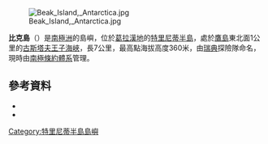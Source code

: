 [[Image:Beak_Island,_Antarctica.jpg|thumb]]

{{Coord|63|37|S|57|18|W|source:GNIS|display=title}}

'''比克島'''（{{lang-en|Beak Island}}）是[[南極洲|南極洲]]的島嶼，位於[[葛拉漢地|葛拉漢地]]的[[特里尼蒂半島|特里尼蒂半島]]，處於[[鷹島|鷹島]]東北面1公里的[[古斯塔夫王子海峽|古斯塔夫王子海峽]]，長7公里，最高點海拔高度360米，由[[瑞典|瑞典]]探險隊命名，現時由[[南極條約體系|南極條約體系]]管理。

==參考資料==
*{{cite gnis | type = antarid | id = 1114| name = Beak Island | accessdate = 2011-05-25}}
*{{usgs-gazetteer|id=1114}}

{{DEFAULTSORT:Beak Island}}
[[Category:特里尼蒂半島島嶼|Category:特里尼蒂半島島嶼]]


{{TrinityPeninsula-geo-stub}}